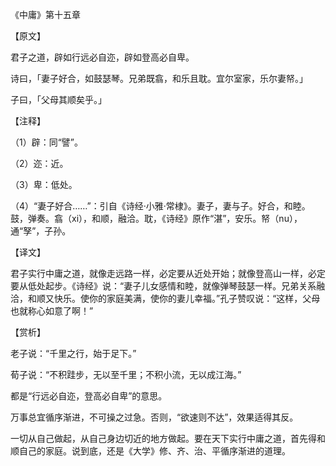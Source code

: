 

《中庸》第十五章

【原文】

君子之道，辟如行远必自迩，辟如登高必自卑。

诗曰，「妻子好合，如鼓瑟琴。兄弟既翕，和乐且耽。宜尔室家，乐尔妻帑。」

子曰，「父母其顺矣乎。」

【注释】

（1）辟：同“譬”。

（2）迩：近。

（3）卑：低处。

（4）“妻子好合……”：引自《诗经·小雅·常棣》。妻子，妻与子。好合，和睦。鼓，弹奏。翕（xi），和顺，融洽。耽，《诗经》原作“湛”，安乐。帑（nu），通“孥”，子孙。

【译文】

君子实行中庸之道，就像走远路一样，必定要从近处开始；就像登高山一样，必定要从低处起步。《诗经》说：“妻子儿女感情和睦，就像弹琴鼓瑟一样。兄弟关系融洽，和顺又快乐。使你的家庭美满，使你的妻儿幸福。”孔子赞叹说：“这样，父母也就称心如意了啊！”

【赏析】

老子说：“千里之行，始于足下。”

荀子说：“不积跬步，无以至千里；不积小流，无以成江海。”

都是“行远必自迩，登高必自卑”的意思。

万事总宜循序渐进，不可操之过急。否则，“欲速则不达”，效果适得其反。

一切从自己做起，从自己身边切近的地方做起。要在天下实行中庸之道，首先得和顺自己的家庭。说到底，还是《大学》修、齐、治、平循序渐进的道理。

